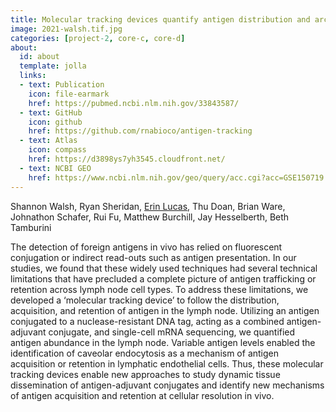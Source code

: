 ```yaml
---
title: Molecular tracking devices quantify antigen distribution and archiving in the murine lymph node
image: 2021-walsh.tif.jpg
categories: [project-2, core-c, core-d]
about:
  id: about
  template: jolla
  links:
  - text: Publication
    icon: file-earmark
    href: https://pubmed.ncbi.nlm.nih.gov/33843587/
  - text: GitHub
    icon: github
    href: https://github.com/rnabioco/antigen-tracking
  - text: Atlas
    icon: compass
    href: https://d3898ys7yh3545.cloudfront.net/
  - text: NCBI GEO
    href: https://www.ncbi.nlm.nih.gov/geo/query/acc.cgi?acc=GSE150719
---
```


Shannon Walsh, Ryan Sheridan, [Erin Lucas](http://orcid.org/0000-0001-7705-2069), Thu Doan, Brian Ware, Johnathon Schafer, Rui Fu, Matthew Burchill, Jay Hesselberth, Beth Tamburini

The detection of foreign antigens in vivo has relied on fluorescent conjugation or indirect read-outs such as antigen presentation. In our studies, we found that these widely used techniques had several technical limitations that have precluded a complete picture of antigen trafficking or retention across lymph node cell types. To address these limitations, we developed a 'molecular tracking device' to follow the distribution, acquisition, and retention of antigen in the lymph node. Utilizing an antigen conjugated to a nuclease-resistant DNA tag, acting as a combined antigen-adjuvant conjugate, and single-cell mRNA sequencing, we quantified antigen abundance in the lymph node. Variable antigen levels enabled the identification of caveolar endocytosis as a mechanism of antigen acquisition or retention in lymphatic endothelial cells. Thus, these molecular tracking devices enable new approaches to study dynamic tissue dissemination of antigen-adjuvant conjugates and identify new mechanisms of antigen acquisition and retention at cellular resolution in vivo.
